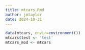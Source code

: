 ```yaml
---
title: mtcars.Rmd
author: jmtaylor
date: 2024-10-31
---
```



```r
data(mtcars, envir=environment())
mtcars$test <- 'test'
mtcars_mod <- mtcars
```

